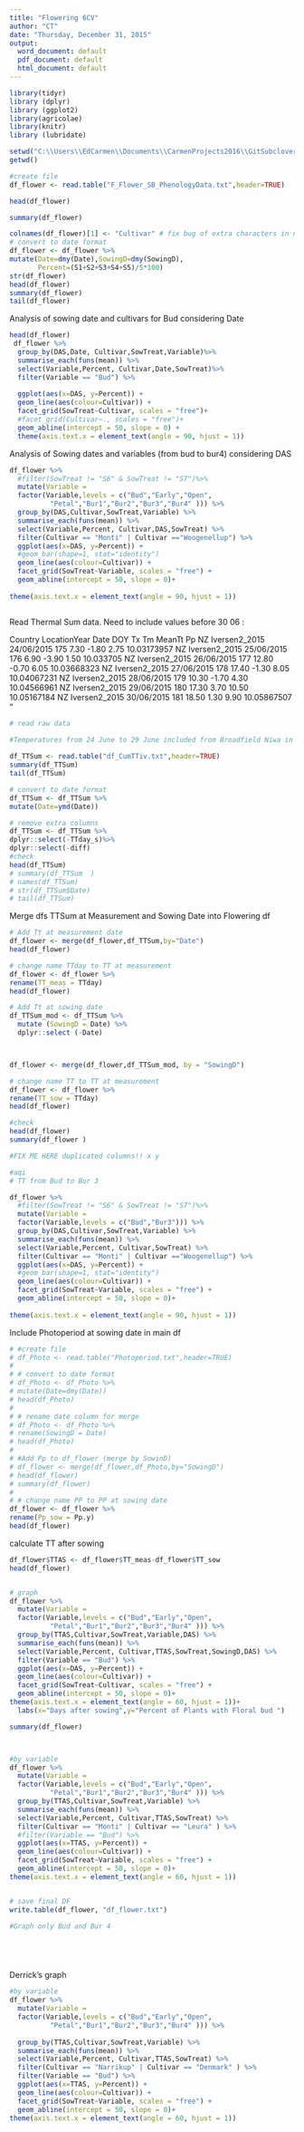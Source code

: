 ```yaml
---
title: "Flowering 6CV"
author: "CT"
date: "Thursday, December 31, 2015"
output:
  word_document: default
  pdf_document: default
  html_document: default
---
```


```r
library(tidyr)
library (dplyr)
library (ggplot2)
library(agricolae)
library(knitr)
library (lubridate)

```


```r

setwd("C:\\Users\\EdCarmen\\Documents\\CarmenProjects2016\\GitSubclover")
getwd()

#create file
df_flower <- read.table("F_Flower_SB_PhenologyData.txt",header=TRUE)

head(df_flower)

summary(df_flower)

colnames(df_flower)[1] <- "Cultivar" # fix bug of extra characters in name
# convert to date format
df_flower <- df_flower %>%
mutate(Date=dmy(Date),SowingD=dmy(SowingD), 
       Percent=(S1+S2+S3+S4+S5)/5*100)
str(df_flower)
head(df_flower)
summary(df_flower)
tail(df_flower)
```

Analysis of sowing date and cultivars for Bud considering Date 

```r

head(df_flower)
 df_flower %>%
  group_by(DAS,Date, Cultivar,SowTreat,Variable)%>%
  summarise_each(funs(mean)) %>%
  select(Variable,Percent, Cultivar,Date,SowTreat)%>%
  filter(Variable == "Bud") %>%
   
  ggplot(aes(x=DAS, y=Percent)) + 
  geom_line(aes(colour=Cultivar)) +
  facet_grid(SowTreat~Cultivar, scales = "free")+
  #facet_grid(Cultivar~., scales = "free")+
  geom_abline(intercept = 50, slope = 0) +
  theme(axis.text.x = element_text(angle = 90, hjust = 1))

```




Analysis of Sowing dates and variables (from bud to bur4) considering DAS 

```r

df_flower %>%
  #filter(SowTreat != "S6" & SowTreat != "S7")%>%
  mutate(Variable = 
  factor(Variable,levels = c("Bud","Early","Open",
          "Petal","Bur1","Bur2","Bur3","Bur4" ))) %>%
  group_by(DAS,Cultivar,SowTreat,Variable) %>%
  summarise_each(funs(mean)) %>%
  select(Variable,Percent, Cultivar,DAS,SowTreat) %>%
  filter(Cultivar == "Monti" | Cultivar =="Woogenellup") %>%
  ggplot(aes(x=DAS, y=Percent)) + 
  #geom_bar(shape=1, stat="identity")
  geom_line(aes(colour=Cultivar)) +
  facet_grid(SowTreat~Variable, scales = "free") +
  geom_abline(intercept = 50, slope = 0)+
  
theme(axis.text.x = element_text(angle = 90, hjust = 1))



```

Read Thermal Sum data. Need to include  values before 30 06 : 

Country	LocationYear	Date	DOY	Tx	Tm	MeanTt	Pp
NZ	Iversen2_2015	24/06/2015	175	7.30	-1.80	2.75	10.03173957
NZ	Iversen2_2015	25/06/2015	176	6.90	-3.90	1.50	10.033705
NZ	Iversen2_2015	26/06/2015	177	12.80	-0.70	6.05	10.03668323
NZ	Iversen2_2015	27/06/2015	178	17.40	-1.30	8.05	10.04067231
NZ	Iversen2_2015	28/06/2015	179	10.30	-1.70	4.30	10.04566961
NZ	Iversen2_2015	29/06/2015	180	17.30	3.70	10.50	10.05167184
NZ	Iversen2_2015	30/06/2015	181	18.50	1.30	9.90	10.05867507
"

```r
# read raw data

#Temperatures from 24 June to 29 June included from Broadfield Niwa in excel Datalogger folder  Thermal Sum is created  in the the Thermal time project_TTCalc (R script_file) 
 
df_TTSum <- read.table("df_CumTTiv.txt",header=TRUE)
summary(df_TTSum)
tail(df_TTSum)

# convert to date format
df_TTSum <- df_TTSum %>%
mutate(Date=ymd(Date))

# remove extra columns
df_TTSum <- df_TTSum %>%
dplyr::select(-TTday_s)%>%
dplyr::select(-diff)
#check
head(df_TTSum)
# summary(df_TTSum  )
# names(df_TTSum)
# str(df_TTSum$Date)
# tail(df_TTSum)

```


Merge dfs TTSum at Measurement and Sowing Date into Flowering df
```r

# Add Tt at measurement date
df_flower <- merge(df_flower,df_TTSum,by="Date")
head(df_flower)


```


```r


# change name TTday to TT at measurement
df_flower <- df_flower %>%
rename(TT_meas = TTday)
head(df_flower)

# Add Tt at sowing date
df_TTSum_mod <- df_TTSum %>%
  mutate (SowingD = Date) %>%
  dplyr::select (-Date)



df_flower <- merge(df_flower,df_TTSum_mod, by = "SowingD")

# change name TT to TT at measurement
df_flower <- df_flower %>%
rename(TT_sow = TTday)
head(df_flower)

#check
head(df_flower)
summary(df_flower )

#FIX ME HERE duplicated columns!! x y 
```



```r



#aqi
# TT from Bud to Bur 3 

df_flower %>%
  #filter(SowTreat != "S6" & SowTreat != "S7")%>%
  mutate(Variable = 
  factor(Variable,levels = c("Bud","Bur3"))) %>%
  group_by(DAS,Cultivar,SowTreat,Variable) %>%
  summarise_each(funs(mean)) %>%
  select(Variable,Percent, Cultivar,SowTreat) %>%
  filter(Cultivar == "Monti" | Cultivar =="Woogenellup") %>%
  ggplot(aes(x=DAS, y=Percent)) + 
  #geom_bar(shape=1, stat="identity")
  geom_line(aes(colour=Cultivar)) +
  facet_grid(SowTreat~Variable, scales = "free") +
  geom_abline(intercept = 50, slope = 0)+
  
theme(axis.text.x = element_text(angle = 90, hjust = 1))


```

Include Photoperiod at sowing date in main df 

```r

# #create file
# df_Photo <- read.table("Photoperiod.txt",header=TRUE)
# 
# # convert to date format
# df_Photo <- df_Photo %>%
# mutate(Date=dmy(Date))
# head(df_Photo)
# 
# # rename date column for merge
# df_Photo <- df_Photo %>%
# rename(SowingD = Date)
# head(df_Photo)
# 
# #Add Pp to df_flower (merge by SowinD)
# df_flower <- merge(df_flower,df_Photo,by="SowingD")
# head(df_flower)
# summary(df_flower)
# 
# # change name PP to PP at sowing date
df_flower <- df_flower %>%
rename(Pp_sow = Pp.y)
head(df_flower)

```

calculate TT after sowing 

```r

df_flower$TTAS <- df_flower$TT_meas-df_flower$TT_sow
head(df_flower)


# graph
df_flower %>%
  mutate(Variable = 
  factor(Variable,levels = c("Bud","Early","Open",
          "Petal","Bur1","Bur2","Bur3","Bur4" ))) %>%
  group_by(TTAS,Cultivar,SowTreat,Variable,DAS) %>%
  summarise_each(funs(mean)) %>%
  select(Variable,Percent, Cultivar,TTAS,SowTreat,SowingD,DAS) %>%
  filter(Variable == "Bud") %>%
  ggplot(aes(x=DAS, y=Percent)) + 
  geom_line(aes(colour=Cultivar)) +
  facet_grid(SowTreat~Cultivar, scales = "free") +
  geom_abline(intercept = 50, slope = 0)+
theme(axis.text.x = element_text(angle = 60, hjust = 1))+
  labs(x="Days after sowing",y="Percent of Plants with Floral bud ")

summary(df_flower)



#by variable 
df_flower %>%
  mutate(Variable = 
  factor(Variable,levels = c("Bud","Early","Open",
          "Petal","Bur1","Bur2","Bur3","Bur4" ))) %>%
  group_by(TTAS,Cultivar,SowTreat,Variable) %>%
  summarise_each(funs(mean)) %>%
  select(Variable,Percent, Cultivar,TTAS,SowTreat) %>%
  filter(Cultivar == "Monti" | Cultivar == "Leura" ) %>%
  #filter(Variable == "Bud") %>%
  ggplot(aes(x=TTAS, y=Percent)) + 
  geom_line(aes(colour=Cultivar)) +
  facet_grid(SowTreat~Variable, scales = "free") +
  geom_abline(intercept = 50, slope = 0)+
theme(axis.text.x = element_text(angle = 60, hjust = 1))


# save final DF
write.table(df_flower, "df_flower.txt")

#Graph only Bud and Bur 4 






```


Derrick's graph

```r


#by variable 
df_flower %>%
  mutate(Variable = 
  factor(Variable,levels = c("Bud","Early","Open",
          "Petal","Bur1","Bur2","Bur3","Bur4" ))) %>%
  
  group_by(TTAS,Cultivar,SowTreat,Variable) %>%
  summarise_each(funs(mean)) %>%
  select(Variable,Percent, Cultivar,TTAS,SowTreat) %>%
  filter(Cultivar == "Narrikup" | Cultivar == "Denmark" ) %>%
  filter(Variable == "Bud") %>%
  ggplot(aes(x=TTAS, y=Percent)) + 
  geom_line(aes(colour=Cultivar)) +
  facet_grid(SowTreat~Variable, scales = "free") +
  geom_abline(intercept = 50, slope = 0)+
theme(axis.text.x = element_text(angle = 60, hjust = 1))



```







